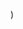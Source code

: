 
  <YouTubeLayout
    courseName="Scary Maze"
    lessonName="If touching black, set level to game over"
    path={useRouter().pathname}
    showPrev
    showNext
    videoId="Xg6mAnVFP4E"
  />
)
